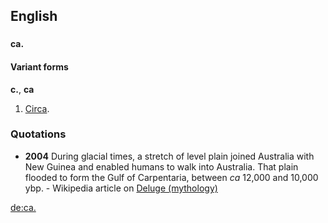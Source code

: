 ==English==
==={{Abbreviation}}===
'''ca.'''

====Variant forms====
'''c.''', '''ca'''

#[[Circa]].

===Quotations===
*'''2004''' During glacial times, a stretch of level plain joined Australia with New Guinea and enabled humans to walk into Australia. That plain flooded to form the Gulf of Carpentaria, between ''ca'' 12,000 and 10,000 ybp. - Wikipedia article on [[wikipedia:Deluge_(mythology)|Deluge (mythology)]]

[[de:ca.]]